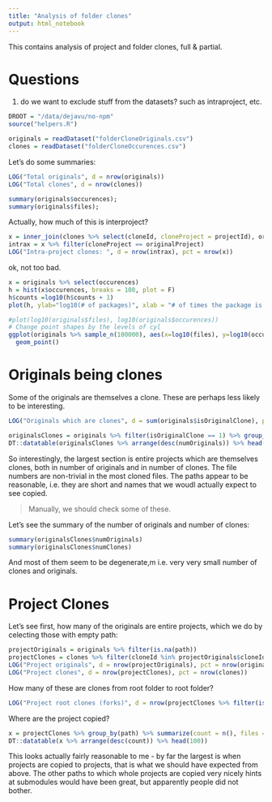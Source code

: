 ```yaml
---
title: "Analysis of folder clones"
output: html_notebook
---
```

 
This contains analysis of project and folder clones, full & partial. 

# Questions

1) do we want to exclude stuff from the datasets? such as intraproject, etc. 

```r
DROOT = "/data/dejavu/no-npm"
source("helpers.R")
```


```r
originals = readDataset("folderCloneOriginals.csv")
clones = readDataset("folderCloneOccurences.csv")
```

Let's do some summaries:

```r
LOG("Total originals", d = nrow(originals))
LOG("Total clones", d = nrow(clones))
```

```r
summary(originals$occurences);
summary(originals$files);
```

Actually, how much of this is interproject? 

```r
x = inner_join(clones %>% select(cloneId, cloneProject = projectId), originals %>% select(cloneId, originalProject = projectId))
intrax = x %>% filter(cloneProject == originalProject)
LOG("Intra-project clones: ", d = nrow(intrax), pct = nrow(x))
```
ok, not too bad. 

```r
x = originals %>% select(occurences)
h = hist(x$occurences, breaks = 100, plot = F)
h$counts =log10(h$counts + 1)
plot(h, ylab="log10(# of packages)", xlab = "# of times the package is included", main = "How often is a package included")
```

```r
#plot(log10(originals$files), log10(originals$occurences))
# Change point shapes by the levels of cyl
ggplot(originals %>% sample_n(100000), aes(x=log10(files), y=log10(occurences), color=isOriginalClone)) +
  geom_point()
```


# Originals being clones 

Some of the originals are themselves a clone. These are perhaps less likely to be interesting. 

```r
LOG("Originals which are clones", d = sum(originals$isOriginalClone), pct = nrow(originals))
```

```r
originalsClones = originals %>% filter(isOriginalClone == 1) %>% group_by(path) %>% summarize(numOriginals = n(), numClones = sum(occurences), files = mean(files))
DT::datatable(originalsClones %>% arrange(desc(numOriginals)) %>% head(100))
```
So interestingly, the largest section is entire projects which are themselves clones, both in number of originals and in number of clones. The file numbers are non-trivial in the most cloned files. The paths appear to be reasonable, i.e. they are short and names that we woudl actually expect to see copied. 

> Manually, we should check some of these. 

Let's see the summary of the number of originals and number of clones:

```r
summary(originalsClones$numOriginals)
summary(originalsClones$numClones)
```

And most of them seem to be degenerate,m i.e. very very small number of clones and originals.


# Project Clones

 Let's see first, how many of the originals are entire projects, which we do by celecting those with empty path:
 
```r
projectOriginals = originals %>% filter(is.na(path))
projectClones = clones %>% filter(cloneId %in% projectOriginals$cloneId)
LOG("Project originals", d = nrow(projectOriginals), pct = nrow(originals))
LOG("Project clones", d = nrow(projectClones), pct = nrow(clones))
```

How many of these are clones from root folder to root folder? 

```r
LOG("Project root clones (forks)", d = nrow(projectClones %>% filter(is.na(path))), pct = nrow(projectClones))
```

Where are the project copied? 
 
```r
x = projectClones %>% group_by(path) %>% summarize(count = n(), files = mean(files))
DT::datatable(x %>% arrange(desc(count)) %>% head(100))

```
 This looks actually fairly reasonable to me - by far the largest is when projects are copied to projects, that is what we should have expected from above. The other paths to which whole projects are copied very nicely hints at submodules would have been great, but apparently people did not bother. 
 

